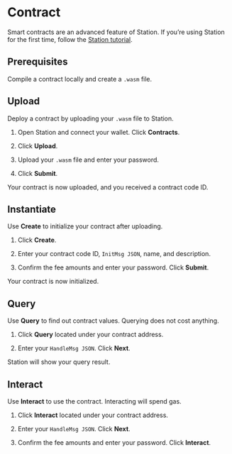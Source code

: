 # Contract

Smart contracts are an advanced feature of Station. If you’re using Station for the first time, follow the [Station tutorial](Download/station-desktop.mdx).

## Prerequisites

Compile a contract locally and create a `.wasm` file.

## Upload

Deploy a contract by uploading your `.wasm` file to Station.

1. Open Station and connect your wallet. Click **Contracts**.

2. Click **Upload**.

3. Upload your `.wasm` file and enter your password.

4. Click **Submit**.

Your contract is now uploaded, and you received a contract code ID.

## Instantiate

Use **Create** to initialize your contract after uploading.

1. Click **Create**.

2. Enter your contract code ID, `InitMsg JSON`, name, and description.

3. Confirm the fee amounts and enter your password. Click **Submit**.

Your contract is now initialized.

## Query

Use **Query** to find out contract values. Querying does not cost anything.

1. Click **Query** located under your contract address.

2. Enter your `HandleMsg JSON`. Click **Next**.

Station will show your query result.

## Interact

Use **Interact** to use the contract. Interacting will spend gas.

1. Click **Interact** located under your contract address.

2. Enter your `HandleMsg JSON`. Click **Next**.

3. Confirm the fee amounts and enter your password. Click **Interact**.
